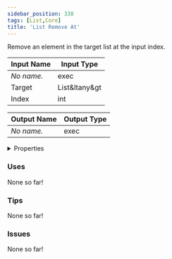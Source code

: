 ```yaml
---
sidebar_position: 338
tags: [List,Core]
title: 'List Remove At'
---
```


Remove an element in the target list at the input index.




<EsbSvg />

| Input Name | Input Type |
|-----------|-----------|
| *No name.* | exec |
| Target | List&ltany&gt |
| Index | int |

| Output Name | Output Type |
|-----------|-----------|
| *No name.* | exec |


<details>
  <summary>Properties</summary>
  <div>
    <div>
    <table>
      <thead>
        <tr>
          <th>Is beta required?</th>
          <th>❌</th>
        </tr>
        <tr>
          <th>Is this chip a trolling risk?</th>
          <th>❌</th>
        </tr>
        <tr>
          <th>Is this chip a role assignment risk?</th>
          <th>❌</th>
        </tr>
        <tr>
          <th>Chip UUID</th>
          <th>02774487-d41a-4b59-9aa9-2aeb0aad9e37</th>
        </tr>
      </thead>
    </table>
    </div>
  </div>
</details>

### Uses

None so far!

### Tips

None so far!

### Issues

None so far!